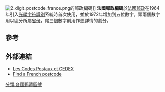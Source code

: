 [[File:2_digit_postcode_france.png|thumb]]的郵政編碼]]
'''法國郵政編碼'''於[[法國郵政|法國郵政]]在1964年引入[[光學字符識別|光學字符識別]]系統時首次使用，並於1972年增加到五位數字。頭兩個數字用以區分所屬[[省_(法國)|省份]]，尾三個數字則用作更詳情的劃分。

==參考==
{{reflist}}

==外部連結==
* [http://www.laposte.fr/sna/rubrique.php3?id_rubrique=59 Les Codes Postaux et CEDEX] {{Wayback|url=http://www.laposte.fr/sna/rubrique.php3?id_rubrique=59 |date=20051014060753 }}{{fr}}
* [http://www.france-codepostal.fr/en/france/ Find a French postcode] {{Wayback|url=http://www.france-codepostal.fr/en/france/ |date=20200814172044 }}{{fr}}

[[分類:各國郵遞區號|分類:各國郵遞區號]]